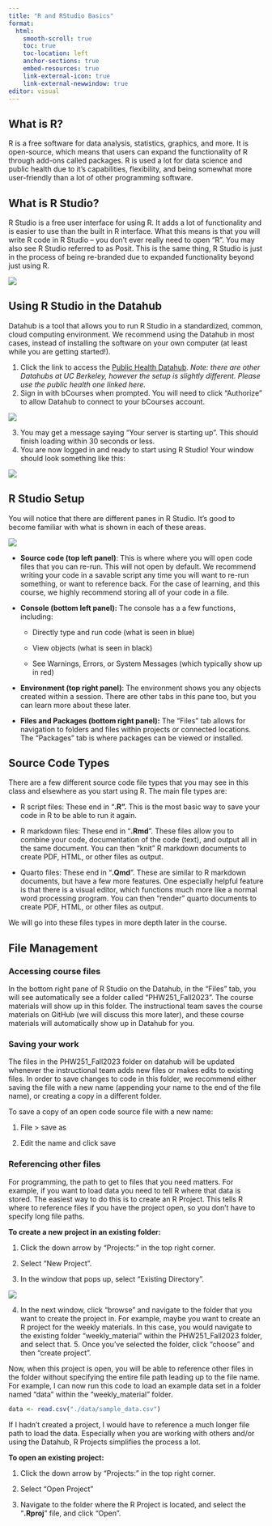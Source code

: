```yaml
---
title: "R and RStudio Basics"
format: 
  html:
    smooth-scroll: true
    toc: true
    toc-location: left
    anchor-sections: true
    embed-resources: true
    link-external-icon: true
    link-external-newwindow: true
editor: visual
---
```


## What is R?

R is a free software for data analysis, statistics, graphics, and more. It is open-source, which means that users can expand the functionality of R through add-ons called packages. R is used a lot for data science and public health due to it's capabilities, flexibility, and being somewhat more user-friendly than a lot of other programming software.

## What is R Studio?

R Studio is a free user interface for using R. It adds a lot of functionality and is easier to use than the built in R interface. What this means is that you will write R code in R Studio -- you don't ever really need to open "R". You may also see R Studio referred to as Posit. This is the same thing, R Studio is just in the process of being re-branded due to expanded functionality beyond just using R.

![](images/R_vs_RStudio.png){fig-align="center"}

## Using R Studio in the Datahub

Datahub is a tool that allows you to run R Studio in a standardized, common, cloud computing environment. We recommend using the Datahub in most cases, instead of installing the software on your own computer (at least while you are getting started!).

1.  Click the link to access the [Public Health Datahub](https://publichealth.datahub.berkeley.edu/hub/user-redirect/git-pull?repo=https%3A%2F%2Fgithub.com%2FPHW290%2FPHW251_Fall2023&urlpath=rstudio%2F). *Note: there are other Datahubs at UC Berkeley, however the setup is slightly different. Please use the public health one linked here.*
2.  Sign in with bCourses when prompted. You will need to click "Authorize" to allow Datahub to connect to your bCourses account.

![](images/datahub.png){fig-align="center"}

3.  You may get a message saying "Your server is starting up". This should finish loading within 30 seconds or less.
4.  You are now logged in and ready to start using R Studio! Your window should look something like this:

![](images/datahub2.png){fig-align="center"}

## R Studio Setup

You will notice that there are different panes in R Studio. It's good to become familiar with what is shown in each of these areas.

![](images/RStudio_setup.png){fig-align="center"}

-   **Source code (top left panel)**: This is where where you will open code files that you can re-run. This will not open by default. We recommend writing your code in a savable script any time you will want to re-run something, or want to reference back. For the case of learning, and this course, we highly recommend storing all of your code in a file.

-   **Console (bottom left panel):** The console has a a few functions, including:

    -   Directly type and run code (what is seen in blue)

    -   View objects (what is seen in black)

    -   See Warnings, Errors, or System Messages (which typically show up in red)

-   **Environment (top right panel)**: The environment shows you any objects created within a session. There are other tabs in this pane too, but you can learn more about these later.

-   **Files and Packages (bottom right panel):** The "Files" tab allows for navigation to folders and files within projects or connected locations. The "Packages" tab is where packages can be viewed or installed.

## Source Code Types

There are a few different source code file types that you may see in this class and elsewhere as you start using R. The main file types are:

-   R script files: These end in "**.R".** This is the most basic way to save your code in R to be able to run it again.

-   R markdown files: These end in "**.Rmd**". These files allow you to combine your code, documentation of the code (text), and output all in the same document. You can then "knit" R markdown documents to create PDF, HTML, or other files as output.

-   Quarto files: These end in "**.Qmd**". These are similar to R markdown documents, but have a few more features. One especially helpful feature is that there is a visual editor, which functions much more like a normal word processing program. You can then "render" quarto documents to create PDF, HTML, or other files as output.

We will go into these files types in more depth later in the course.

## File Management

### Accessing course files

In the bottom right pane of R Studio on the Datahub, in the "Files" tab, you will see automatically see a folder called "PHW251_Fall2023". The course materials will show up in this folder. The instructional team saves the course materials on GitHub (we will discuss this more later), and these course materials will automatically show up in Datahub for you.

### Saving your work

The files in the PHW251_Fall2023 folder on datahub will be updated whenever the instructional team adds new files or makes edits to existing files. In order to save changes to code in this folder, we recommend either saving the file with a new name (appending your name to the end of the file name), or creating a copy in a different folder.

To save a copy of an open code source file with a new name:

1.  File \> save as

2.  Edit the name and click save

### Referencing other files

For programming, the path to get to files that you need matters. For example, if you want to load data you need to tell R where that data is stored. The easiest way to do this is to create an R Project. This tells R where to reference files if you have the project open, so you don't have to specify long file paths.

**To create a new project in an existing folder:**

1.  Click the down arrow by "Projects:" in the top right corner.

2.  Select "New Project".

3.  In the window that pops up, select "Existing Directory".

![](images/create_project.png){fig-align="center"}

4.  In the next window, click "browse" and navigate to the folder that you want to create the project in. For example, maybe you want to create an R project for the weekly materials. In this case, you would navigate to the existing folder "weekly_material" within the PHW251_Fall2023 folder, and select that. 5. Once you've selected the folder, click "choose" and then "create project".

Now, when this project is open, you will be able to reference other files in the folder without specifying the entire file path leading up to the file name. For example, I can now run this code to load an example data set in a folder named "data" within the "weekly_material" folder.

```r

data <- read.csv("./data/sample_data.csv")

```

If I hadn't created a project, I would have to reference a much longer file path to load the data. Especially when you are working with others and/or using the Datahub, R Projects simplifies the process a lot.

**To open an existing project:**

1.  Click the down arrow by "Projects:" in the top right corner.

2.  Select "Open Project"

3.  Navigate to the folder where the R Project is located, and select the "**.Rproj**" file, and click "Open".
